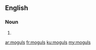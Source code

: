 ==English==

===Noun===
{{head|en|plural}}

# {{plural of|mogul|lang=en|nocat=1}}

[[ar:moguls]]
[[fr:moguls]]
[[ku:moguls]]
[[my:moguls]]